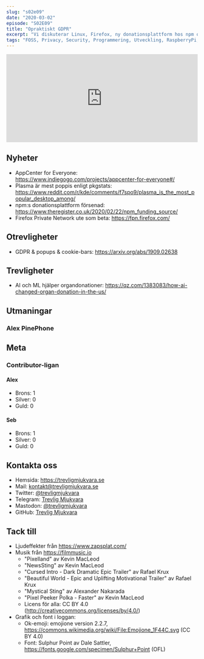 ```yaml
---
slug: "s02e09"
date: "2020-03-02"
episode: "S02E09"
title: "Opraktiskt GDPR"
excerpt: "Vi diskuterar Linux, Firefox, ny donationsplattform hos npm och problematiken i praktiken med GDPR på nätet. Vi bjuder också på en trevlighet om organdonationer och AI + ML."
tags: "FOSS, Privacy, Security, Programmering, Utveckling, RaspberryPi, PinePhone, Technology, Linux, Open Source, Manjaro, GDPR, KDE, NPM, Firefox, Cookies, AI, Machine Learning"
---
```



<SEO title="S02E09 - Opraktiskt GDPR" />
<div style="width: 100%;">
<iframe src="https://open.spotify.com/embed-podcast/episode/4yppD4oBhohTBNT7vr4z0L" width="100%" height="232" frameborder="0" allowtransparency="true" allow="encrypted-media"></iframe>
</div>

## Nyheter
- AppCenter for Everyone: https://www.indiegogo.com/projects/appcenter-for-everyone#/
- Plasma är mest poppis enligt pkgstats: https://www.reddit.com/r/kde/comments/f7spo9/plasma_is_the_most_popular_desktop_among/
- npm:s donationsplattform försenad: https://www.theregister.co.uk/2020/02/22/npm_funding_source/
- Firefox Private Network ute som beta: https://fpn.firefox.com/

## Otrevligheter
- GDPR & popups & cookie-bars: https://arxiv.org/abs/1909.02638

## Trevligheter
- AI och ML hjälper organdonationer: https://qz.com/1383083/how-ai-changed-organ-donation-in-the-us/

## Utmaningar
### Alex PinePhone


## Meta

### Contributor-ligan
#### Alex
  - Brons: 1
  - Silver: 0
  - Guld: 0 
#### Seb
  - Brons: 1
  - Silver: 0
  - Guld: 0

## Kontakta oss
- Hemsida: https://trevligmjukvara.se
- Mail: kontakt@trevligmjukvara.se
- Twitter: [@trevligmjukvara](https://twitter.com/trevligmjukvara)
- Telegram: [Trevlig Mjukvara](https://t.me/trevligmjukvara)
- Mastodon: [@trevligmjukvara](https://mastodon.linuxkompis.se/@trevligmjukvara)
- GitHub: [Trevlig Mjukvara](https://github.com/trevligmjukvara)

## Tack till
- Ljudeffekter från https://www.zapsplat.com/
- Musik från https://filmmusic.io
  - "Pixelland" av Kevin MacLeod
  - "NewsSting" av Kevin MacLeod
  - "Cursed Intro - Dark Dramatic Epic Trailer" av Rafael Krux
  - "Beautiful World - Epic and Uplifting Motivational Trailer" av Rafael Krux
  - "Mystical Sting" av Alexander Nakarada
  - "Pixel Peeker Polka - Faster" av Kevin MacLeod
  - Licens för alla: CC BY 4.0 (http://creativecommons.org/licenses/by/4.0/)
- Grafik och font i loggan:
  - Ok-emoji: emojione version 2.2.7, https://commons.wikimedia.org/wiki/File:Emojione_1F44C.svg (CC BY 4.0)
  - Font: Sulphur Point av Dale Sattler, https://fonts.google.com/specimen/Sulphur+Point (OFL)
